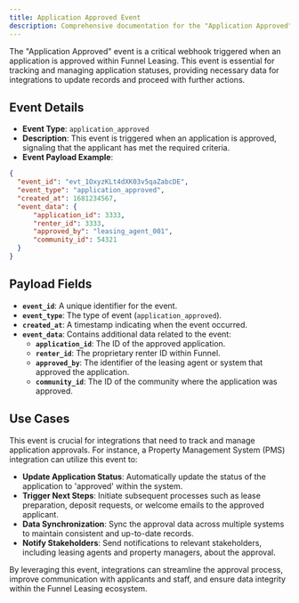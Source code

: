 ```yaml
---
title: Application Approved Event
description: Comprehensive documentation for the "Application Approved" webhook event, detailing its purpose, payload, and use cases for seamless integration within the Funnel Leasing platform.
---
```


The "Application Approved" event is a critical webhook triggered when an application is approved within Funnel Leasing. This event is essential for tracking and managing application statuses, providing necessary data for integrations to update records and proceed with further actions.

## Event Details

- **Event Type**: `application_approved`
- **Description**: This event is triggered when an application is approved, signaling that the applicant has met the required criteria.
- **Event Payload Example**:

```json
{
  "event_id": "evt_1OxyzKLt4dXK03v5qaZabcDE",
  "event_type": "application_approved",
  "created_at": 1681234567,
  "event_data": {
      "application_id": 3333,
      "renter_id": 3333,
      "approved_by": "leasing_agent_001",
      "community_id": 54321
  }
}
```

## Payload Fields

- **`event_id`**: A unique identifier for the event.
- **`event_type`**: The type of event (`application_approved`).
- **`created_at`**: A timestamp indicating when the event occurred.
- **`event_data`**: Contains additional data related to the event:
  - **`application_id`**: The ID of the approved application.
  - **`renter_id`**: The proprietary renter ID within Funnel.
  - **`approved_by`**: The identifier of the leasing agent or system that approved the application.
  - **`community_id`**: The ID of the community where the application was approved.

## Use Cases

This event is crucial for integrations that need to track and manage application approvals. For instance, a Property Management System (PMS) integration can utilize this event to:

- **Update Application Status**: Automatically update the status of the application to 'approved' within the system.
- **Trigger Next Steps**: Initiate subsequent processes such as lease preparation, deposit requests, or welcome emails to the approved applicant.
- **Data Synchronization**: Sync the approval data across multiple systems to maintain consistent and up-to-date records.
- **Notify Stakeholders**: Send notifications to relevant stakeholders, including leasing agents and property managers, about the approval.

By leveraging this event, integrations can streamline the approval process, improve communication with applicants and staff, and ensure data integrity within the Funnel Leasing ecosystem.